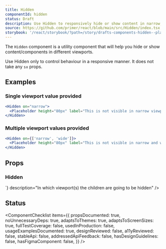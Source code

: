 ```yaml
---
title: Hidden
componentId: hidden
status: Draft
description: Use Hidden to responsively hide or show content in narrow, regular and wide viewports.
source: https://github.com/primer/react/blob/main/src/Hidden/index.tsx
storybook: '/react/storybook/?path=/story/drafts-components-hidden--playground'
---
```


The `Hidden` component is a utility component that will help you hide or show content/components in different viewports.

<Note>Use Hidden only to control behaviour in a responsive manner. It does not take any `sx` props.</Note>

## Examples

### Single viewport value provided

```jsx live drafts
<Hidden on="narrow">
  <Placeholder height="80px" label="This is not visible in narrow viewport" />
</Hidden>
```

### Multiple viewport values provided

```jsx live drafts
<Hidden on={['narrow', 'wide']}>
  <Placeholder height="80px" label="This is not visible in narrow and wide viewport" />
</Hidden>
```

## Props

### Hidden

<PropsTable>
  <PropsTableRow
    name="on"
    type={`'narrow' | 'wide' | 'regular' | Array<'narrow' | 'regular' | 'wide'>`}
    description="In which viewport(s) the children are going to be hidden"
  />
</PropsTable>

## Status

<ComponentChecklist
  items={{
    propsDocumented: true,
    noUnnecessaryDeps: true,
    adaptsToThemes: true,
    adaptsToScreenSizes: true,
    fullTestCoverage: false,
    usedInProduction: false,
    usageExamplesDocumented: true,
    designReviewed: false,
    a11yReviewed: false,
    stableApi: false,
    addressedApiFeedback: false,
    hasDesignGuidelines: false,
    hasFigmaComponent: false,
  }}
/>
